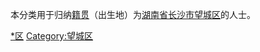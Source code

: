 {{Catnav|頁面分類|各種主題的頁面分類|依中国各省来作的分类|各地中国人|湖南人|长沙人}}
{{Catnav|頁面分類|人物|各國人物|中国人|各地中国人|湖南人|长沙人}}

本分类用于归纳[[籍贯|籍贯]]（出生地）为[[湖南省|湖南省]][[长沙市|长沙市]][[望城区|望城区]]的人士。

[[Category:长沙人|*区]]
[[Category:望城区|Category:望城区]]
